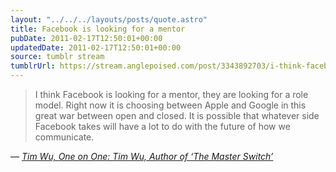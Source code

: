 ```yaml
---
layout: "../../../layouts/posts/quote.astro"
title: Facebook is looking for a mentor
pubDate: 2011-02-17T12:50:01+00:00
updatedDate: 2011-02-17T12:50:01+00:00
source: tumblr stream
tumblrUrl: https://stream.anglepoised.com/post/3343892703/i-think-facebook-is-looking-for-a-mentor-they-are
---
```


> I think Facebook is looking for a mentor, they are looking for a role model. Right now it is choosing between Apple and Google in this great war between open and closed. It is possible that whatever side Facebook takes will have a lot to do with the future of how we communicate.

— <cite>[Tim Wu, _One on One: Tim Wu, Author of ‘The Master Switch’_](https://bits.blogs.nytimes.com/2010/11/14/one-on-one-tim-wu-author-of-the-master-switch/)</cite>
